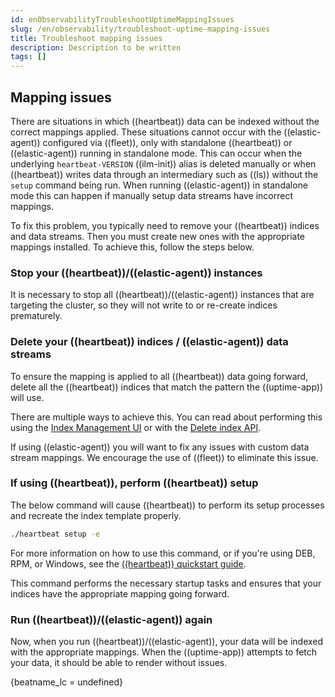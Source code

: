 ```yaml
---
id: enObservabilityTroubleshootUptimeMappingIssues
slug: /en/observability/troubleshoot-uptime-mapping-issues
title: Troubleshoot mapping issues
description: Description to be written
tags: []
---
```


<div id="troubleshoot-uptime-mapping-issues"></div>


<div id="troubleshoot_mapping_issues"></div>

<div id="mapping_issues"></div>

## Mapping issues

There are situations in which ((heartbeat)) data can be indexed without the correct mappings applied.
These situations cannot occur with the ((elastic-agent)) configured via ((fleet)), only with standalone ((heartbeat)) or ((elastic-agent)) running in standalone mode.
This can occur when the underlying `heartbeat-VERSION` ((ilm-init)) alias is deleted manually or when ((heartbeat)) writes data
through an intermediary such as ((ls)) without the `setup` command being run.
When running ((elastic-agent)) in standalone mode this can happen if manually setup data streams have incorrect mappings.

To fix this problem, you typically need to remove your ((heartbeat)) indices and data streams.
Then you must create new ones with the appropriate mappings installed. To achieve this, follow the steps below.

<div id="stop_your_((heartbeat))/((elastic-agent))_instances"></div>

### Stop your ((heartbeat))/((elastic-agent)) instances

It is necessary to stop all ((heartbeat))/((elastic-agent)) instances that are targeting the cluster, so they will not write to or re-create indices prematurely.

<div id="delete_your_((heartbeat))_indices_/_((elastic-agent))_data_streams"></div>

### Delete your ((heartbeat)) indices / ((elastic-agent)) data streams

To ensure the mapping is applied to all ((heartbeat)) data going forward,
delete all the ((heartbeat)) indices that match the pattern the ((uptime-app)) will use.

There are multiple ways to achieve this.
You can read about performing this using the [Index Management UI](((ref))/index-mgmt.html) or with the [Delete index API](((ref))/indices-delete-index.html).

If using ((elastic-agent)) you will want to fix any issues with custom data stream mappings. We encourage the use of ((fleet)) to eliminate this issue.

<div id="if_using_((heartbeat)),_perform_((heartbeat))_setup"></div>

### If using ((heartbeat)), perform ((heartbeat)) setup

The below command will cause ((heartbeat)) to perform its setup processes and recreate the index template properly.

```bash
./heartbeat setup -e
```

For more information on how to use this command, or if you're using DEB, RPM, or Windows, see the [((heartbeat)) quickstart guide](((heartbeat-ref))/heartbeat-installation-configuration.html).

This command performs the necessary startup tasks and ensures that your indices have the appropriate mapping going forward.

<div id="run_((heartbeat))/((elastic-agent))_again"></div>

### Run ((heartbeat))/((elastic-agent)) again

Now, when you run ((heartbeat))/((elastic-agent)), your data will be indexed with the appropriate mappings. When
the ((uptime-app)) attempts to fetch your data, it should be able to render without issues.

{beatname_lc = undefined}


